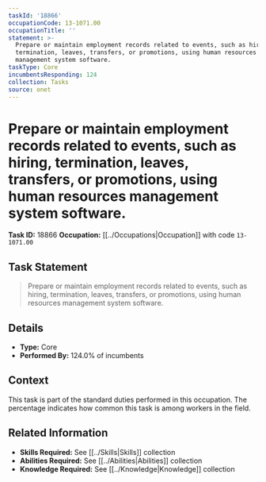 ```yaml
---
taskId: '18866'
occupationCode: 13-1071.00
occupationTitle: ''
statement: >-
  Prepare or maintain employment records related to events, such as hiring,
  termination, leaves, transfers, or promotions, using human resources
  management system software.
taskType: Core
incumbentsResponding: 124
collection: Tasks
source: onet
---
```

# Prepare or maintain employment records related to events, such as hiring, termination, leaves, transfers, or promotions, using human resources management system software.

**Task ID:** 18866
**Occupation:** [[../Occupations|Occupation]] with code `13-1071.00`

## Task Statement

> Prepare or maintain employment records related to events, such as hiring, termination, leaves, transfers, or promotions, using human resources management system software.

## Details

- **Type:** Core
- **Performed By:** 124.0% of incumbents

## Context

This task is part of the standard duties performed in this occupation. The percentage indicates how common this task is among workers in the field.

## Related Information

- **Skills Required:** See [[../Skills|Skills]] collection
- **Abilities Required:** See [[../Abilities|Abilities]] collection
- **Knowledge Required:** See [[../Knowledge|Knowledge]] collection
